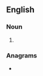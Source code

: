 ==English==

===Noun===
{{head|en|noun plural form}}

# {{plural of|primrose|lang=en}}

===Anagrams===
* {{anagrams|en|impressor|promisers}}